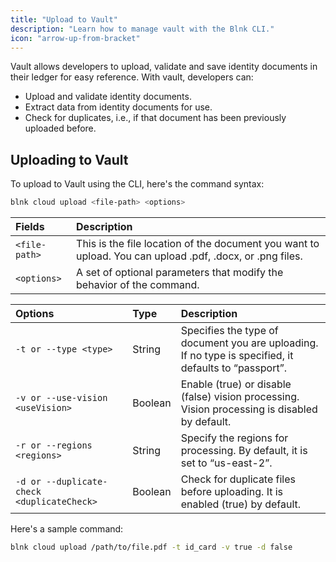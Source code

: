 ```yaml
---
title: "Upload to Vault"
description: "Learn how to manage vault with the Blnk CLI."
icon: "arrow-up-from-bracket"
---
```



Vault allows developers to upload, validate and save identity documents in their ledger for easy reference. With vault, developers can:

- Upload and validate identity documents.
- Extract data from identity documents for use.
- Check for duplicates, i.e., if that document has been previously uploaded before.

## Uploading to Vault

To upload to Vault using the CLI, here's the command syntax:

```sh Shell
blnk cloud upload <file-path> <options>
```

| Fields | Description |
| :--- | :--- |
| `<file-path>` | This is the file location of the document you want to upload. You can upload .pdf, .docx, or .png files. |
| `<options>` | A set of optional parameters that modify the behavior of the command. |

| Options | Type | Description |
| :--- | :--- | :--- |
| `-t or --type <type>` | String |  Specifies the type of document you are uploading. If no type is specified, it defaults to “passport”. |
| `-v or --use-vision <useVision>` | Boolean | Enable (true) or disable (false) vision processing. Vision processing is disabled by default. |
| `-r or --regions <regions>` | String | Specify the regions for processing. By default, it is set to “us-east-2”. |
| `-d or --duplicate-check <duplicateCheck>` | Boolean | Check for duplicate files before uploading. It is enabled (true) by default. |

Here's a sample command:

```sh Shell
blnk cloud upload /path/to/file.pdf -t id_card -v true -d false
```

<NeedHelp />